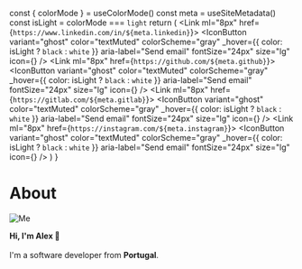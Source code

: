 
  const { colorMode } = useColorMode()
  const meta = useSiteMetadata()
  const isLight = colorMode === `light`
  return (
    <Flex mt="20px" justify="center">
      <Link ml="8px" href={`https://www.linkedin.com/in/${meta.linkedin}`}>
        <IconButton
          variant="ghost"
          color="textMuted"
          colorScheme="gray"
          _hover={{ color: isLight ? `black` : `white` }}
          aria-label="Send email"
          fontSize="24px"
          size="lg"
          icon={<FaLinkedin />}
        />
      </Link>
      <Link ml="8px" href={`https://github.com/${meta.github}`}>
        <IconButton
          variant="ghost"
          color="textMuted"
          colorScheme="gray"
          _hover={{ color: isLight ? `black` : `white` }}
          aria-label="Send email"
          fontSize="24px"
          size="lg"
          icon={<FaGithub />}
        />
      </Link>
      <Link ml="8px" href={`https://gitlab.com/${meta.gitlab}`}>
        <IconButton
          variant="ghost"
          color="textMuted"
          colorScheme="gray"
          _hover={{ color: isLight ? `black` : `white` }}
          aria-label="Send email"
          fontSize="24px"
          size="lg"
          icon={<FaGitlab />}
        />
      </Link>
      <Link ml="8px" href={`https://instagram.com/${meta.instagram}`}>
        <IconButton
          variant="ghost"
          color="textMuted"
          colorScheme="gray"
          _hover={{ color: isLight ? `black` : `white` }}
          aria-label="Send email"
          fontSize="24px"
          size="lg"
          icon={<FaInstagram />}
        />
      </Link>
    </Flex>
  )
}

<SEO
  title="About"
  description="A little bit about me and what I'm passionate about, what I do at work, and what else I do in my free time. Maybe you're also into photography or hiking?"
  noIndex
/>


# About

<div className="img-left-wrap-text">

<div>
  <div>

![Me](./profile-pic.jpg)

  </div>
  <IconSection />
</div>

**Hi, I'm Alex 👋**<br /><br />
I'm a software developer from **Portugal**.

</div>
